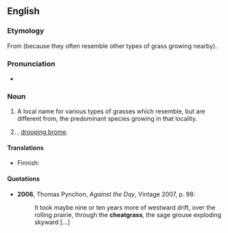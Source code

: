 ==English==
{{rfi}}
{{wikipedia}}
===Etymology===
From {{compound|cheat|grass}} (because they often resemble other types of grass growing nearby).

===Pronunciation===
* {{IPA|/ˈtʃiːtɡɹɑːs/}}

===Noun===
{{en-noun|cheatgrasses}}

# {{rfv-sense}} A local name for various types of grasses which resemble, but are different from, the predominant species growing in that locality.
# {{taxlink|Bromus tectorum|species}}, [[drooping brome]].

====Translations====
{{trans-top|''Bromus tectorum''}}
* Finnish: {{t|fi|kattokattara}}
{{trans-mid}}
{{trans-bottom}}

====Quotations====
* '''2006''', Thomas Pynchon, ''Against the Day'', Vintage 2007, p. 98:
*: It took maybe nine or ten years more of westward drift, over the rolling prairie, through the '''cheatgrass''', the sage grouse exploding skyward [...]